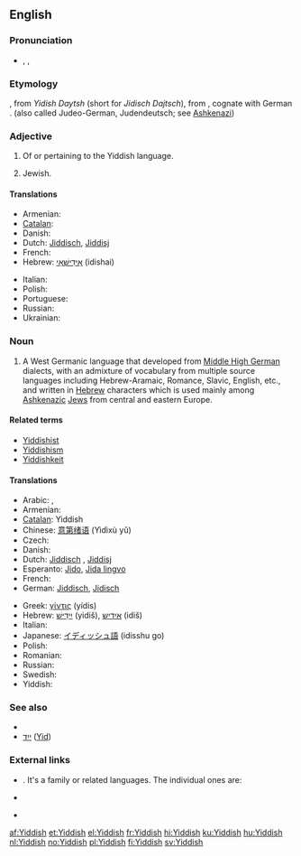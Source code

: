 {{interwiktionary|code=yi}}
==English==
{{wikipedia}}

===Pronunciation===
* {{enPR|yĭd'ĭsh}}, {{IPA|/ˈjɪd.ɪʃ/}}, {{SAMPA|/"jId.IS/}}

===Etymology===
{{etyl|yi}} {{term|ייִדיש|lang=yi|sc=Hebr}}, from ''Yidish Daytsh'' (short for ''Jidisch Dajtsch''), from {{etyl|gmh}} {{term|jüdisch diutsch||[[Jewish]] [[German]]|lang=gmh}}, cognate with German {{term|jüdisch||Jewish|lang=de}}. (also called Judeo-German, Judendeutsch; see [[Ashkenazi]])

{{rfe|unlcear whether "Yidish Daytsh" and "Jidisch Dajtsch" are transliterations of Yiddish or (Middle) High German}}

===Adjective===
{{en-adj}}

# Of or pertaining to the Yiddish language.
# {{informal}} Jewish.

====Translations====
{{trans-top|of or pertaining to the Yiddish language}}
* Armenian: {{t-|hy|իդիշ|tr=idiš}}
* [[Catalan]]: {{t|ca|jiddisch|m}}
* Danish: {{t-|da|jiddisch}}
* Dutch: [[Jiddisch]], [[Jiddisj]]
* French: {{t+|fr|yiddish|m|f}}
* Hebrew: [[אידישאי|אִידִישָׁאִי]] (idishai)
{{trans-mid}}
* Italian: {{t+|it|yiddish|m}}
* Polish: {{t+|pl|jidysz|m}}
* Portuguese: {{t+|pt|iídiche|m|f}}
* Russian: {{t+|ru|идиш|m|tr=idiš}}
* Ukrainian: {{t|uk|їдиш|m|tr=jidyš|xs=Ukrainian}}
{{trans-bottom}}

{{trans-top|Jewish}}
{{trans-mid}}
{{trans-bottom}}

===Noun===
{{en-noun|-}}

# A West Germanic language that developed from [[Middle High German]] dialects, with an admixture of vocabulary from multiple source languages including Hebrew-Aramaic, Romance, Slavic, English, etc., and written in [[Hebrew]] characters which is used mainly among [[Ashkenazi]]c [[Jew]]s from central and eastern Europe.

====Related terms====
* [[Yiddishist]]
* [[Yiddishism]]
* [[Yiddishkeit]]

====Translations====
{{trans-top|language}}
* Arabic: {{t|ar|يديشية|f|tr=yidíyya|sc=Arab}},  {{t|ar|إيديش|m|tr='idiish|sc=Arab}}
* Armenian: {{t-|hy|իդիշ|tr=idiš}}
* [[Catalan]]: Yiddish
* Chinese: [[意第绪语]] (Yìdìxù yǔ)
* Czech: {{t+|cs|jidiš|m}}
* Danish: {{t-|da|jiddisch|n}}
* Dutch: [[Jiddisch]] {{n}}, [[Jiddisj]] {{n}}
* Esperanto: [[Jido]], [[Jida lingvo]]
* French: {{t+|fr|yiddish|m}}
* German: [[Jiddisch]], [[Jidisch]]
{{trans-mid}}
* Greek: [[γίντις]] (yídis)
* Hebrew: [[יידיש|יִידִישׁ]] (yidiš), [[אידיש]] (idiš)
* Italian: {{t+|it|yiddish|m}}
* Japanese: [[イディッシュ語]] (idisshu go)
* Polish: {{t+|pl|jidysz|m}}
* Romanian: {{t-|ro|Idiş}}
* Russian: {{t+|ru|идиш|m|tr=ídiš}}
* Swedish: {{t-|sv|Jiddisch}}
* Yiddish: {{t+|yi|ייִדיש|tr=yidish|xs=Yiddish}}
{{trans-bottom}}

===See also===
* {{langcat}}
* [[ייִד]] ([[Jew|Yid]]) {{m}}

===External links===
* {{ISO 639|3code=yid|1code=yi}}. It's a family or related languages. The individual ones are:
{{top2}}
* {{ethnologue|lang=Eastern Yiddish|code=ydd}}
{{mid2}}
* {{ethnologue|lang=Western Yiddish|code=yih}}
{{bottom}}

[[af:Yiddish]]
[[et:Yiddish]]
[[el:Yiddish]]
[[fr:Yiddish]]
[[hi:Yiddish]]
[[ku:Yiddish]]
[[hu:Yiddish]]
[[nl:Yiddish]]
[[no:Yiddish]]
[[pl:Yiddish]]
[[fi:Yiddish]]
[[sv:Yiddish]]